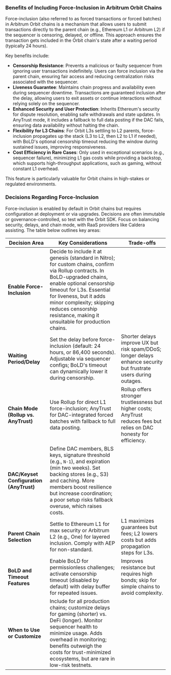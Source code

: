 ### Benefits of Including Force-Inclusion in Arbitrum Orbit Chains

Force-inclusion (also referred to as forced transactions or forced batches) in Arbitrum Orbit chains is a mechanism that allows users to submit transactions directly to the parent chain (e.g., Ethereum L1 or Arbitrum L2) if the sequencer is censoring, delayed, or offline. This approach ensures the transaction gets included in the Orbit chain's state after a waiting period (typically 24 hours).

Key benefits include:

- **Censorship Resistance**: Prevents a malicious or faulty sequencer from ignoring user transactions indefinitely. Users can force inclusion via the parent chain, ensuring fair access and reducing centralization risks associated with the sequencer.
- **Liveness Guarantee**: Maintains chain progress and availability even during sequencer downtime. Transactions are guaranteed inclusion after the delay, allowing users to exit assets or continue interactions without relying solely on the sequencer.
- **Enhanced Security and User Protection**: Inherits Ethereum's security for dispute resolution, enabling safe withdrawals and state updates. In AnyTrust mode, it includes a fallback to full data posting if the DAC fails, ensuring data availability without halting the chain.
- **Flexibility for L3 Chains**: For Orbit L3s settling to L2 parents, force-inclusion propagates up the stack (L3 to L2, then L2 to L1 if needed), with BoLD's optional censorship timeout reducing the window during sustained issues, improving responsiveness.
- **Cost Efficiency in Rare Cases**: Only used in exceptional scenarios (e.g., sequencer failure), minimizing L1 gas costs while providing a backstop, which supports high-throughput applications, such as gaming, without constant L1 overhead.

This feature is particularly valuable for Orbit chains in high-stakes or regulated environments.

### Decisions Regarding Force-Inclusion

Force-inclusion is enabled by default in Orbit chains but requires configuration at deployment or via upgrades. Decisions are often immutable or governance-controlled, so test with the Orbit SDK. Focus on balancing security, delays, and chain mode, with RaaS providers like Caldera assisting. The table below outlines key areas:

| Decision Area                           | Key Considerations                                                                                                                                                                                                                                                                                                   | Trade-offs                                                                                                             |
| --------------------------------------- | -------------------------------------------------------------------------------------------------------------------------------------------------------------------------------------------------------------------------------------------------------------------------------------------------------------------- | ---------------------------------------------------------------------------------------------------------------------- |
| **Enable Force-Inclusion**              | Decide to include it at genesis (standard in Nitro); for custom chains, confirm via Rollup contracts. In BoLD-upgraded chains, enable optional censorship timeout for L3s. Essential for liveness, but it adds minor complexity; skipping reduces censorship resistance, making it unsuitable for production chains. |
| **Waiting Period/Delay**                | Set the delay before force-inclusion (default: 24 hours, or 86,400 seconds). Adjustable via sequencer configs; BoLD's timeout can dynamically lower it during censorship.                                                                                                                                            | Shorter delays improve UX but risk spam/DDoS; longer delays enhance security but frustrate users during outages.       |
| **Chain Mode (Rollup vs. AnyTrust)**    | Use Rollup for direct L1 force-inclusion; AnyTrust for DAC-integrated forced batches with fallback to full data posting.                                                                                                                                                                                             | Rollup offers stronger trustlessness but higher costs; AnyTrust reduces fees but relies on DAC honesty for efficiency. |
| **DAC/Keyset Configuration (AnyTrust)** | Define DAC members, BLS keys, signature threshold (e.g., `N-1`), and expiration (min two weeks). Set backing stores (e.g., S3) and caching. More members boost resilience but increase coordination; a poor setup risks fallback overuse, which raises costs.                                                        |
| **Parent Chain Selection**              | Settle to Ethereum L1 for max security or Arbitrum L2 (e.g., One) for layered inclusion. Comply with AEP for non-standard.                                                                                                                                                                                           | L1 maximizes guarantees but fees; L2 lowers costs but adds propagation steps for L3s.                                  |
| **BoLD and Timeout Features**           | Enable BoLD for permissionless challenges; activate censorship timeout (disabled by default) with delay buffer for repeated issues.                                                                                                                                                                                  | Improves resistance but requires high bonds; skip for simple chains to avoid complexity.                               |
| **When to Use or Customize**            | Include for all production chains; customize delays for gaming (shorter) vs. DeFi (longer). Monitor sequencer health to minimize usage. Adds overhead in monitoring; benefits outweigh the costs for trust-minimized ecosystems, but are rare in low-risk testnets.                                                  |
